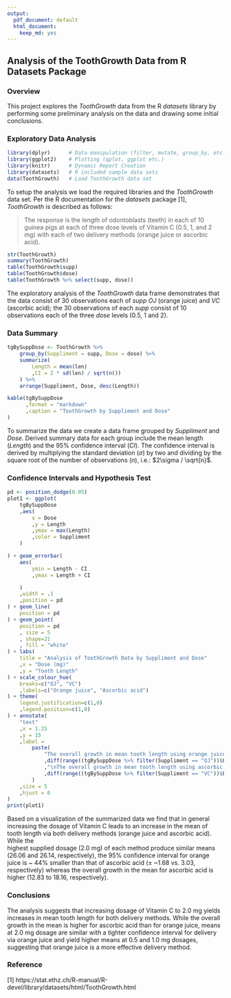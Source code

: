 ---
output:
  pdf_document: default
  html_document:
    keep_md: yes
---

## Analysis of the ToothGrowth Data from R Datasets Package

### Overview

This project explores the *ToothGrowth* data from the R *datasets* library by
performing some preliminary analysis on the data and drawing some initial
conclusions.

### Exploratory Data Analysis

```{r "setup", message = F, warning = F}
library(dplyr)      # Data manipulation (filter, mutate, group_by, etc.)
library(ggplot2)    # Plotting (qplot, ggplot etc.)
library(knitr)      # Dynamic Report Creation
library(datasets)   # R included sample data sets
data(ToothGrowth)   # Load ToothGrowth data set
```

To setup the analysis we load the required libraries and the *ToothGrowth* data
set.  Per the R documentation for the *datasets* package [1], *ToothGrowth* is
described as follows:

> The response is the length of odontoblasts (teeth) in each of 10 guinea pigs at each of three dose levels of Vitamin C (0.5, 1, and 2 mg) with each of two delivery methods (orange juice or ascorbic acid).

```{r "exploratoryAnalysis"}
str(ToothGrowth)
summary(ToothGrowth)
table(ToothGrowth$supp)
table(ToothGrowth$dose)
table(ToothGrowth %>% select(supp, dose))
```

The exploratory analysis of the *ToothGrowth* data frame demonstrates that the
data consist of 30 observations each of *supp* *OJ* (orange juice) and *VC* 
(ascorbic acid); the 30 observations of each *supp* consist of 10 observations
each of the three *dose* levels (0.5, 1 and 2).

### Data Summary

```{r "summary"}

tgBySuppDose <- ToothGrowth %>%
    group_by(Suppliment = supp, Dose = dose) %>%
    summarize(
        Length = mean(len)
        ,CI = 2 * sd(len) / sqrt(n())
    ) %>%
    arrange(Suppliment, Dose, desc(Length))

kable(tgBySuppDose
      ,format = "markdown"
      ,caption = "ToothGrowth by Suppliment and Dose"
)
```

To summarize the data we create a data frame grouped by *Suppliment* and *Dose*.
Derived summary data for each group include the mean length (*Length*) and the
95% confidence interval (*CI*). The confidence interval is derived by
multiplying the standard deviation ($\sigma$) by two and dividing by the square
root of the number of observations (*n*), i.e.: $2\sigma / \sqrt{n}$.

### Confidence Intervals and Hypothesis Test

```{r "ciAndTest"}
pd <- position_dodge(0.05)
plot1 <- ggplot(
    tgBySuppDose
    ,aes(
        x = Dose
        ,y = Length
        ,ymax = max(Length)
        ,color = Suppliment
    )

) + geom_errorbar(
    aes(
        ymin = Length - CI
        ,ymax = Length + CI

    )
    ,width = .1
    ,position = pd
) + geom_line(
    position = pd
) + geom_point(
    position = pd
    , size = 5
    , shape=21
    , fill = "white"
) + labs(
    title = "Analysis of ToothGrowth Data by Suppliment and Dose"
    ,x = "Dose (mg)"
    ,y = "Tooth Length"
) + scale_colour_hue(
    breaks=c("OJ", "VC")
    ,labels=c("Orange juice", "Ascorbic acid")
) + theme(
    legend.justification=c(1,0)
    ,legend.position=c(1,0)
) + annotate(
    "text"
    ,x = 1.25
    ,y = 15
    ,label = 
        paste(
            "The overall growth in mean tooth length using orange juice is"
            ,diff(range((tgBySuppDose %>% filter(Suppliment == "OJ"))$Length))
            ,"\nThe overall growth in mean tooth length using ascorbic acid is"
            ,diff(range((tgBySuppDose %>% filter(Suppliment == "VC"))$Length))
        )
    ,size = 5
    ,hjust = 0
)
print(plot1)
```

Based on a visualization of the summarized data we find that in general
increasing the dosage of Vitamin C leads to an increase in the mean of tooth
length via both delivery methods (orange juice and ascorbic acid).  While the   
highest supplied dosage (2.0 mg) of each method produce similar means (26.06 and
26.14, respectively), the 95% confidence interval for orange juice is ~ 44%
smaller than that of ascorbic acid ($\pm$ ~1.68 vs. 3.03, respectively) whereas
the overall growth in the mean for ascorbic acid is higher (12.83 to 18.16,
respectively).

### Conclusions

The analysis suggests that increasing dosage of Vitamin C to 2.0 mg yields
increases in mean tooth length for both delivery methods.  While the overall
growth in the mean is higher for ascorbic acid than for orange juice, means at
2.0 mg dosage are similar with a tighter confidence interval for delivery via
orange juice and yield higher means at 0.5 and 1.0 mg dosages, suggesting that
orange juice is a more effective delivery method.

### Reference

[1] https://stat.ethz.ch/R-manual/R-devel/library/datasets/html/ToothGrowth.html
